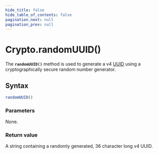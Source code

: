 ```yaml
---
hide_title: false
hide_table_of_contents: false
pagination_next: null
pagination_prev: null
---
```

# Crypto.randomUUID()

The **`randomUUID()`** method is used to generate a v4 [UUID](https://developer.mozilla.org/en-US/docs/Glossary/UUID) using a cryptographically secure random number generator.

## Syntax

```js
randomUUID()
```

### Parameters

None.

### Return value

A string containing a randomly generated, 36 character long v4 UUID.